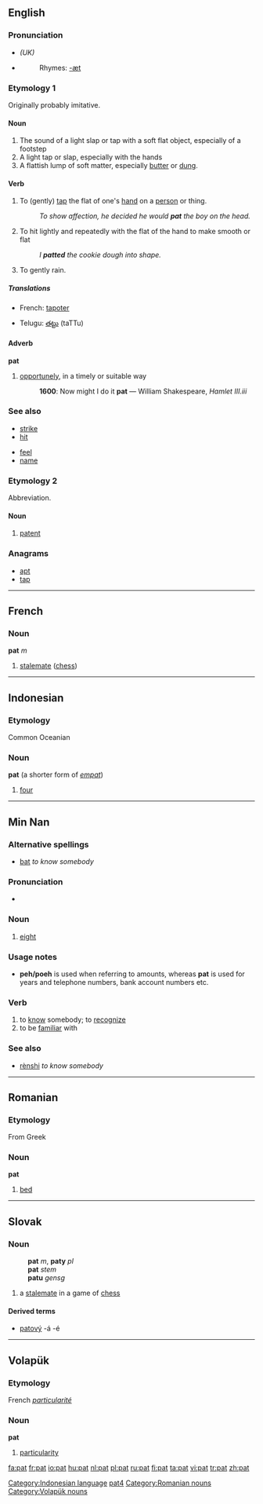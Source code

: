 {{see|Pat}}
==English==

===Pronunciation===
*{{IPA|/pæt/}} ''(UK)''
*{{audio|en-us-pat.ogg|Audio (US)}}
*:Rhymes: [[Rhymes:English:-æt|-æt]]

===Etymology 1===
Originally probably imitative.

====Noun====
{{en-noun}}

# The sound of a light slap or tap with a soft flat object, especially of a footstep
# A light tap or slap, especially with the hands
# A flattish lump of soft matter, especially [[butter]] or [[dung]].

====Verb====
{{en-verb|pat|t|ed}}

#To (gently) [[tap]] the flat of one's [[hand]] on a [[person]] or thing.
#:''To show affection, he decided he would '''pat''' the boy on the head.''
# To hit lightly and repeatedly with the flat of the hand to make smooth or flat
#:''I '''patted''' the cookie dough into shape.''
#To gently rain.

=====Translations=====
{{top}}
*French: [[tapoter]]
{{mid}}
*Telugu: [[తట్టు]] (taTTu)
{{bottom}}

====Adverb====
'''pat'''
# [[opportunely]], in a timely or suitable way
#:'''1600''': Now might I do it '''pat''' — William Shakespeare, ''Hamlet III.iii''

===See also===
{{top2}}
*[[strike]]
*[[hit]]
{{mid2}}
*[[feel]]
*[[name]]
{{bottom}}

===Etymology 2===
Abbreviation.

====Noun====
{{en-noun}}

# [[patent]]

===Anagrams===
*[[apt]]
*[[tap]]
----

==French==

===Noun===
'''pat''' ''m''

# [[stalemate]] ([[chess]])

----

==Indonesian==

===Etymology===
Common Oceanian
===Noun===
'''pat''' (a shorter form of ''[[empat]]'')

# [[four]]

[[Category:Indonesian language]]

----

==Min Nan==
{{zh-forms|[[捌]] or [[八]]|[[捌]] or [[八]]}}

===Alternative spellings===
*[[bat]] ''to know somebody''

===Pronunciation===
*{{IPA|[ pat˩˩ ]}}

===Noun===
{{nan-noun|p|pojt=pat4|tas=[[捌]] or [[八]]}}

# [[eight]]

===Usage notes===
*'''peh/poeh''' is used when referring to amounts, whereas '''pat''' is used for years and telephone numbers, bank account numbers etc.

===Verb===
{{nan-verb|p|pojt=pat4|tas=[[捌]] or [[八]]}}

# to [[know]] somebody; to [[recognize]]
# to be [[familiar]] with

===See also===
*{{zh-ts|認識|认识}} [[rènshi]] ''to know somebody''

[[Category:nan:Numbers|pat4]]

----

==Romanian==

===Etymology===
From Greek
===Noun===
'''pat'''

# [[bed]]

[[Category:Romanian nouns]]

----

==Slovak==

===Noun===
:'''pat''' ''m'', '''paty''' ''pl''
:'''pat''' ''stem''
:'''patu''' ''gensg''
# a [[stalemate]] in a game of [[chess]]

====Derived terms====
* [[patový]] -á -é

----

==Volapük==

{{vo-noun|pat}}
===Etymology===
French ''[[particularité]]''
===Noun===
'''pat'''

# [[particularity]]

[[Category:Volapük nouns]]

[[fa:pat]]
[[fr:pat]]
[[io:pat]]
[[hu:pat]]
[[nl:pat]]
[[pl:pat]]
[[ru:pat]]
[[fi:pat]]
[[ta:pat]]
[[vi:pat]]
[[tr:pat]]
[[zh:pat]]